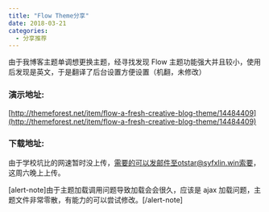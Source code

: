 ```yaml
---
title: "Flow Theme分享"
date: 2018-03-21
categories:
  - 分享推荐
---
```


由于我博客主题单调想更换主题，经寻找发现 Flow 主题功能强大并且较小，使用后发现是英文，于是翻译了后台设置方便设置（机翻，未修改）

### 演示地址:

[http://themeforest.net/item/flow-a-fresh-creative-blog-theme/14484409](http://themeforest.net/item/flow-a-fresh-creative-blog-theme/14484409)

### 下载地址:

由于学校坑比的网速暂时没上传，需要的可以发邮件至otstar@syfxlin.win索要，这周六晚上上传。

\[alert-note\]由于主题加载调用问题导致加载会会很久，应该是 ajax 加载问题，主题文件非常零散，有能力的可以尝试修改。\[/alert-note\]
